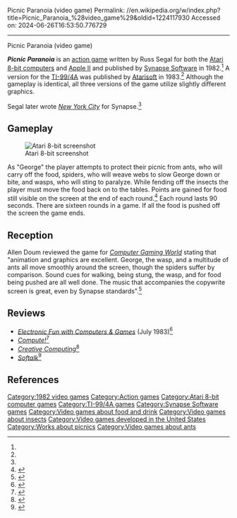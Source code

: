 Picnic Paranoia (video game)
Permalink: //en.wikipedia.org/w/index.php?title=Picnic_Paranoia_%28video_game%29&oldid=1224117930
Accessed on: 2024-06-26T16:53:50.776729



------
Picnic Paranoia (video game)
{{Short description|1982 video game}}
{{Infobox video game
| collapsible = 
| state = 
| italic title = 
| title = Picnic Paranoia
| image = Picnic_Paranoia_Cover.jpg
| alt = 
| caption = TI-99/4A Atarisoft box cover
| developer = 
| publisher = [[Synapse Software]]<br>[[Atarisoft]] (TI)
| designer = Russ Segal<ref name="giantlist"/>
| series = 
| engine = 
| platforms = [[Atari 8-bit]], [[TI-99/4A]], [[Apple II]]
| released = '''1982:''' Atari, Apple<br/>'''1983:''' TI-99/4A
| genre = [[Action game|Action]]
| modes = 
}}

'''''Picnic Paranoia''''' is an [[action game]] written by Russ Segal for both the [[Atari 8-bit computers]] and [[Apple II]] and published by [[Synapse Software]] in 1982.<ref name="giantlist"/> A version for the [[TI-99/4A]] was published by [[Atarisoft]] in 1983.<ref name="tibox"/> Although the gameplay is identical, all three versions of the game utilize slightly different graphics. 

Segal later wrote ''[[New York City (video game)|New York City]]'' for Synapse.<ref name="giantlist"/>

==Gameplay==
[[File:Picnic_Paranoia_Atari_8-bit_screenshot.png|thumb|left|Atari 8-bit screenshot]]

As "George" the player attempts to protect their picnic from ants, who will carry off the food, spiders, who will weave webs to slow George down or bite, and wasps, who will sting to paralyze. While fending off the insects the player must move the food back on to the tables. Points are gained for food still visible on the screen at the end of each round.<ref>{{cite web|title=Taking a peek - Computer Gaming World Nov/Dec 1982 - VideoGame Pavilion|url=http://vgpavilion.com/mags/1982/11/cgw/taking-a-peek/|accessdate=24 August 2016|date=15 October 2015}}</ref> Each round lasts 90 seconds. There are sixteen rounds in a game. If all the food is pushed off the screen the game ends.

==Reception==
Allen Doum reviewed the game for ''[[Computer Gaming World]]'' stating that "animation and graphics are excellent. George, the wasp, and a multitude of ants all move smoothly around the screen, though the spiders suffer by comparison. Sound cues for walking, being stung, the wasp, and for food being pushed are all well done. The music that accompanies the copywrite screen is great, even by Synapse standards".<ref name="CGW8">{{cite magazine |last=Doum |first=Allen |title=The Atari Arena |magazine=Computer Gaming World |date=Jan–Feb 1983 |volume=1 |issue=8 |pages=34–35}}</ref>

==Reviews==
* ''[[Electronic Fun with Computers & Games]]'' (July 1983)<ref>{{Cite web|url=https://archive.org/details/Electronic_Fun_with_Computer_Games_Vol_01_No_09_1983-07_Fun_Games_Publishing_US/page/n63/mode/2up|title = Electronic Fun with Computer & Games - Vol 01 No 09 (1983-07)(Fun & Games Publishing)(US)|date = July 1983}}</ref>
* ''[[Compute!]]''<ref>{{Cite web|url=https://archive.org/details/1983-10-compute-magazine/page/n167/mode/2up|title = Compute! Magazine Issue 041|date = October 1983}}</ref>
* ''[[Creative Computing]]''<ref>{{Cite web|url=https://archive.org/details/CreativeComputingbetterScan198309/page/n103/mode/2up|title = Creative Computing (Better Scan) 1983 09|date = September 1983}}</ref>
* ''[[Softalk]]''<ref>{{Cite web|url=https://archive.org/details/softalkv4n06feb1984/page/146/mode/2up|title = Softalk V4n06 Feb 1984|date = February 1984|publisher = Softalk}}</ref>

==References==
{{Reflist|refs=<ref name="giantlist">{{cite web |title=The Giant List of Classic Game Programmers|url=https://dadgum.com/giantlist/ |last1=Hague |first1=James}}</ref>
<ref name="tibox">{{cite web|title=TI-99/4A Picnic Paranoia boix|url=http://www.99er.net/files/picnic_paranoia.pdf|website=99er.net}}</ref>
}}

[[Category:1982 video games]]
[[Category:Action games]]
[[Category:Atari 8-bit computer games]]
[[Category:TI-99/4A games]]
[[Category:Synapse Software games]]
[[Category:Video games about food and drink]]
[[Category:Video games about insects]]
[[Category:Video games developed in the United States]]
[[Category:Works about picnics]]
[[Category:Video games about ants]]

{{action-videogame-stub}}